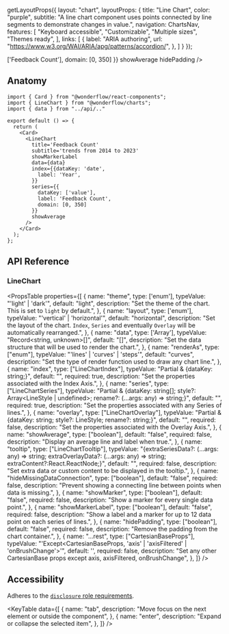 
  getLayoutProps({
    layout: "chart",
    layoutProps: {
      title: "Line Chart",
      color: "purple",
      subtitle: "A line chart component uses points connected by line segments to demonstrate changes in value.",
      navigation: ChartsNav,
      features: [
        "Keyboard accessible",
        "Customizable",
        "Multiple sizes",
        "Themes ready",
      ],
      links: [
        {
          label: "ARIA authoring",
          url: "https://www.w3.org/WAI/ARIA/apg/patterns/accordion/",
        },
      ]
    }
  });

<Card bordered>
  <LineChart
      title='Feedback Count'
      subtitle='trends from 2014 to 2023'
      showMarkerLabel
      data={[
        {date: '2014', value: 81},
        {date: '2015', value: 121},
        {date: '2016', value: 183},
        {date: '2017', value: 211},
        {date: '2018', value: 244},
        {date: '2019', value: 203},
        {date: '2020', value: 240},
        {date: '2021', value: 103},
        {date: '2022', value: 301},
        {date: '2023', value: 298},
        ]}
      index={{dataKey: 'date',
        label: 'Year',
      }}
      series={{
        dataKey: ['value'],
        label: 'Feedback Count',
        rename: (s) => ['Feedback Count'],
        domain: [0, 350]
      }}
    showAverage
    hidePadding
    />
  </Card>


## Anatomy

```tsx lines="8-22"
import { Card } from "@wonderflow/react-components";
import { LineChart } from "@wonderflow/charts";
import { data } from "../api/.."

export default () => {
  return (
    <Card>
      <LineChart
        title='Feedback Count'
        subtitle='trends from 2014 to 2023'
        showMarkerLabel
        data={data}
        index={{dataKey: 'date',
          label: 'Year',
        }}
        series={{
          dataKey: ['value'],
          label: 'Feedback Count',
          domain: [0, 350]
        }}
        showAverage
      />
    </Card>
  );
};
```

## API Reference

### LineChart

<PropsTable
  properties={[
    {
      name: "theme",
      type: ['enum'],
      typeValue: "'light' | 'dark'",
      default: "light",
      description: "Set the theme of the chart. This is set to `light` by default.",
    },
    {
      name: "layout",
      type: ['enum'],
      typeValue: "'vertical' | 'horizontal'",
      default: "horizontal",
      description: "Set the layout of the chart. `Index`, `Series` and eventually `Overlay` will be automatically rearranged.",
    },
    {
      name: "data",
      type: ['Array'],
      typeValue: "Record<string, unknown>[]",
      default: "[]",
      description: "Set the data structure that will be used to render the chart.",
    },
    {
      name: "renderAs",
      type: ["enum"],
      typeValue: "'lines' | 'curves' | 'steps'",
      default: "curves",
      description: "Set the type of render function used to draw any chart line.",
    },
    {
      name: "index",
      type: ["LineChartIndex"],
      typeValue: "Partial<AxisProps> & {dataKey: string;}",
      default: "",
      required: true,
      description: "Set the properties associated with the Index Axis.",
    },
    {
      name: "series",
      type: ["LineChartSeries"],
      typeValue: "Partial<AxisProps> & {dataKey: string[]; style?: Array<LineStyle | undefined>; rename?: (...args: any) => string;}",
      default: "",
      required: true,
      description: "Set the properties associated with any Series of lines.",
    },
    {
      name: "overlay",
      type: ["LineChartOverlay"],
      typeValue: "Partial<AxisProps> & {dataKey: string; style?: LineStyle; rename?: string;}",
      default: "",
      required: false,
      description: "Set the properties associated with the Overlay Axis.",
    },
    {
      name: "showAverage",
      type: ["boolean"],
      default: "false",
      required: false,
      description: "Display an average line and label when true.",
    },
    {
      name: "tooltip",
      type: ["LineChartTooltip"],
      typeValue: "{extraSeriesData?: (...args: any) => string; extraOverlayData?: (...args: any) => string; extraContent?:React.ReactNode;}",
      default: "",
      required: false,
      description: "Set extra data or custom content to be displayed in the tooltip.",
    },
    {
      name: "hideMissingDataConnection",
      type: ["boolean"],
      default: "false",
      required: false,
      description: "Prevent showing a connecting line between points when data is missing.",
    },
    {
      name: "showMarker",
      type: ["boolean"],
      default: "false",
      required: false,
      description: "Show a marker for every single data point.",
    },
    {
      name: "showMarkerLabel",
      type: ["boolean"],
      default: "false",
      required: false,
      description: "Show a label and a marker for up to 12 data point on each series of lines.",
    },
    {
      name: "hidePadding",
      type: ["boolean"],
      default: "false",
      required: false,
      description: "Remove the padding from the chart container.",
    },
    {
      name: "...rest",
      type: ["CartesianBaseProps"],
      typeValue: "'Except<CartesianBaseProps, 'axis' | 'axisFiltered' | 'onBrushChange'>'",
      default: '',
      required: false,
      description: "Set any other CartesianBase props except axis, axisFiltered, onBrushChange",
    },
  ]}
/>

## Accessibility

Adheres to the [`disclosure` role requirements](https://www.w3.org/TR/wai-aria-practices-1.2/#disclosure).

<KeyTable
  data={[
    {
      name: "tab",
      description: "Move focus on the next element or outside the component",
    },
    {
      name: "enter",
      description: "Expand or collapse the selected item",
    },
  ]}
/>

